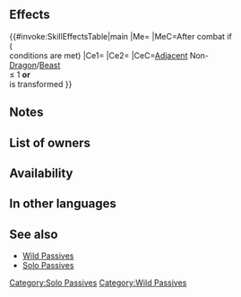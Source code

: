 {{Passive
|name=Atk/Def Wild
|type=A
|exclusive=0
|canUseWeapon={{WeaponList|Beast}}
|canUseMove={{MoveList|All}}
|properties=random_owner
|1name=Atk/Def Wild
|alt1name=Atk Def Wild
|1tagid=SID_攻撃守備の野性
|1effect=If number of adjacent allies other than beast or dragon allies ≤ 1, or if unit is transformed, grants Atk/Def+7 to unit during combat and grants Special cooldown charge +1 to unit per attack during combat (only highest value applied; does not stack), and restores 7 HP to unit after combat.
|1cost=300
|1required=Atk/Def Solo 3
}}
==Effects==
{{#invoke:SkillEffectsTable|main
|Me={{Eft|Heal|7}}
|MeC=After combat if<br>({{Eft|Temporary buffs|Atk/Def|7}}<br>conditions are met)
|Ce1={{Eft|Temporary buffs|Atk/Def|7}}
|Ce2={{Eft|Accelerate Charge}}
|CeC=[[Adjacent]] Non-<br>{{Cwti|group=1|Beast,Dragon}} [[Dragon]]/[[Beast]]<br>{{Tgt|Allies}} ≤ 1 '''or''' {{Tgt|Unit}}<br>is transformed
}}
==Notes==
{{IfUnitTransforms}}
{{Temporary buffs}}
{{CooldownChargePlus}}
{{After combat healing}}
==List of owners==
{{Skill Hero List}}
==Availability==
{{PassiveFocusList}}
{{PassiveDistributionList}}
{{PassiveCombatManualList}}
==In other languages==
{{OtherLanguages
|english=Atk/Def Wild
|japanese=
|german=
|spanishEU=
|spanishLA=
|french=
|italian=
|chineseTW=
|portuguese=
}}

==See also==
{{See also skills|cond=Description LIKE '%if unit is transformed%' AND Exclusive='1'}}
* [[Skill families/A Passives#Wild|Wild Passives]]
* [[Solo Passives]]
{{Passives Navbox|A}}
[[Category:Solo Passives]]
[[Category:Wild Passives]]